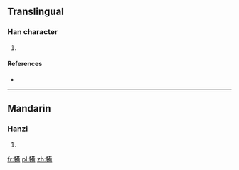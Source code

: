 ==Translingual==

===Han character===
{{Han char|rn=93|rad=牛|as=10|sn=14|four=2452<sub>7</sub>|canj=竹手廿竹月 (HQTHB)}}

# {{defn|Han|sort=牛10}}

====References====
* {{Han ref|kx=0703.190|dkj=20122|dj=1116.170|hdz=31816.210|uh=7295|ud=29333|bh=E2C8|bd=58056}}

----

==Mandarin==

===Hanzi===
{{cmn-hanzi|pin=[[bèi]] ([[bei4]])|wg=pei<sup>4</sup>}}

# {{defn|lang=cmn|sort=牛10}}

[[fr:犕]]
[[pl:犕]]
[[zh:犕]]